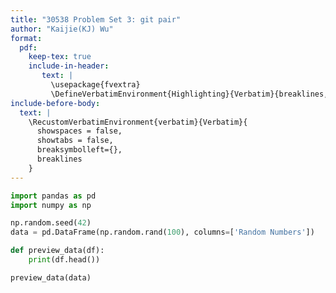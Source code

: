 ```yaml
---
title: "30538 Problem Set 3: git pair"
author: "Kaijie(KJ) Wu"
format: 
  pdf:
    keep-tex: true
    include-in-header: 
       text: |
         \usepackage{fvextra}
         \DefineVerbatimEnvironment{Highlighting}{Verbatim}{breaklines,commandchars=\\\{\}}
include-before-body:
  text: |
    \RecustomVerbatimEnvironment{verbatim}{Verbatim}{
      showspaces = false,
      showtabs = false,
      breaksymbolleft={},
      breaklines
    }
---
```


```python
import pandas as pd
import numpy as np

np.random.seed(42)
data = pd.DataFrame(np.random.rand(100), columns=['Random Numbers'])

def preview_data(df):
    print(df.head())

preview_data(data)
```
